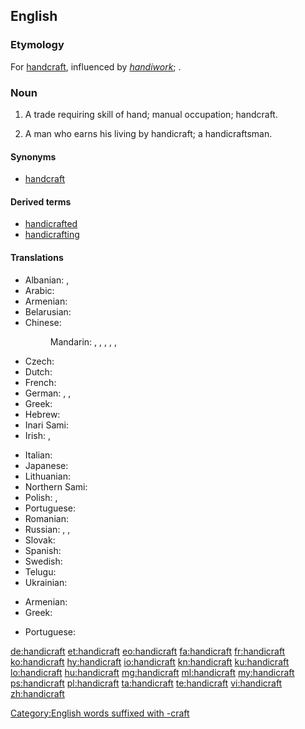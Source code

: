 ==English==
{{wikipedia}}

===Etymology===
For [[handcraft]], influenced by ''[[handiwork]]''; {{etyl|ang|en}} {{term|handcræft|lang=ang}}.

===Noun===
{{en-noun}}

# A trade requiring skill of hand; manual occupation; handcraft.
#: {{rfquotek|Joseph Addison}}
# {{context|rare|lang=en}} A man who earns his living by handicraft; a handicraftsman.
#: {{rfquotek|John Dryden}}

====Synonyms====
* [[handcraft]]

====Derived terms====
* [[handicrafted]]
* [[handicrafting]]

====Translations====
{{trans-top|trade requiring skill of hand}}
* Albanian: {{t+|sq|artizanat}}, {{t|sq|zejtari}}
* Arabic: {{t|ar|حِرْفَة يَدَوِيَّة|f|tr=ḥirfa yadawiyya}}
* Armenian: {{t+|hy|արհեստ}}
* Belarusian: {{t|be|рамясло|n|tr=ramjasló|sc=Cyrl}}
* Chinese:
*: Mandarin: {{t+|cmn|手工業|sc=Hani}}, {{t+|cmn|手工业|tr=shǒugōngyè|sc=Hani}}, {{t|cmn|手藝|sc=Hani}}, {{t+|cmn|手艺|tr=shǒuyì|sc=Hani}}, {{t|cmn|手工藝|sc=Hani}}, {{t+|cmn|手工艺|tr=shǒugōngyì|sc=Hani}}
* Czech: {{t+|cs|řemeslo|n}}
* Dutch: {{t+|nl|ambacht|f}}
* French: {{t+|fr|artisanat|m}}
* German: {{t+|de|Handarbeit|f}}, {{t+|de|Handwerk|n}}, {{t+|de|Kunsthandwerk|n}}
* Greek: {{t+|el|χειροτεχνία|f}}
* Hebrew: {{t+|he|אומנות|f|tr=umanút|alt=אֻמָּנוּת|sc=Hebr}}
* Inari Sami: {{t|smn|tyeji}}
* Irish: {{t|ga|lámhcheardaíocht|f}}, {{t|ga|lámhcheird|f}}
{{trans-mid}}
* Italian: {{t+|it|artigianato|m}}
* Japanese: {{t|ja|手工芸|tr=しゅこうげい, shukōgei|sc=Jpan}}
* Lithuanian: {{t|lt|amatas|m}}
* Northern Sami: {{t|se|duodji}}
* Polish: {{t|pl|rękodzieło}}, {{t+|pl|rzemiosło|n}}
* Portuguese: {{t+|pt|artesanato|m}}
* Romanian: {{t+|ro|meserie}}
* Russian: {{t+|ru|ремесло́|n}}, {{t|ru|ручна́я рабо́та|f}}, {{t+|ru|рукоде́лие|n}}
* Slovak: {{t+|sk|remeslo|n}}
* Spanish: {{t+|es|artesanía}}
* Swedish: {{t+|sv|hantverk|n}}
* Telugu: {{t+|te|హస్తకళ}}
* Ukrainian: {{t|uk|ремесло|n|tr=remesló|sc=Cyrl}}
{{trans-bottom}}

{{trans-top|handicraftsman}}
* Armenian: {{t|hy|արհեստավոր}}
* Greek: {{t+|el|χειροτέχνης|m}}
{{trans-mid}}
* Portuguese: {{t+|pt|artesão|m}}
{{trans-bottom}}

[[Category:English words suffixed with -craft]]

[[de:handicraft]]
[[et:handicraft]]
[[eo:handicraft]]
[[fa:handicraft]]
[[fr:handicraft]]
[[ko:handicraft]]
[[hy:handicraft]]
[[io:handicraft]]
[[kn:handicraft]]
[[ku:handicraft]]
[[lo:handicraft]]
[[hu:handicraft]]
[[mg:handicraft]]
[[ml:handicraft]]
[[my:handicraft]]
[[ps:handicraft]]
[[pl:handicraft]]
[[ta:handicraft]]
[[te:handicraft]]
[[vi:handicraft]]
[[zh:handicraft]]